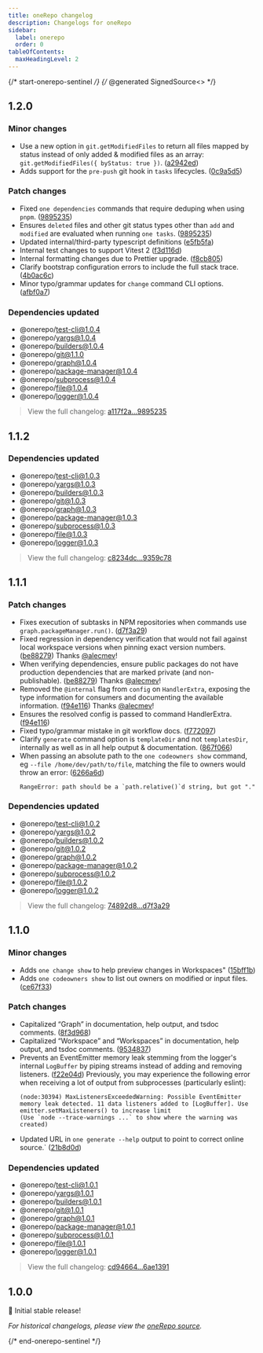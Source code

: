 ```yaml
---
title: oneRepo changelog
description: Changelogs for oneRepo
sidebar:
  label: onerepo
  order: 0
tableOfContents:
  maxHeadingLevel: 2
---
```


{/* start-onerepo-sentinel */}
{/* @generated SignedSource<<ce285a983defa1728276c74680efe102>> */}

## 1.2.0

### Minor changes

- Use a new option in `git.getModifiedFiles` to return all files mapped by status instead of only added & modified files as an array: `git.getModifiedFiles({ byStatus: true })`. ([a2942ed](https://github.com/paularmstrong/onerepo/commit/a2942ede514a65f5d09ff4595ca8bb616a83c5e5))
- Adds support for the `pre-push` git hook in `tasks` lifecycles. ([0c9a5d5](https://github.com/paularmstrong/onerepo/commit/0c9a5d50b02cee2346dca99baca177469563c65c))

### Patch changes

- Fixed `one dependencies` commands that require deduping when using `pnpm`. ([9895235](https://github.com/paularmstrong/onerepo/commit/98952352d3c32adf853657e46e14f12fe1737992))
- Ensures `deleted` files and other git status types other than `add` and `modified` are evaluated when running `one tasks`. ([9895235](https://github.com/paularmstrong/onerepo/commit/98952352d3c32adf853657e46e14f12fe1737992))
- Updated internal/third-party typescript definitions ([e5fb5fa](https://github.com/paularmstrong/onerepo/commit/e5fb5fa0e9fbe6ff18c2d993cb22119a3908df73))
- Internal test changes to support Vitest 2 ([f3d116d](https://github.com/paularmstrong/onerepo/commit/f3d116d4a846c9f21051b01370caec80526ef2c0))
- Internal formatting changes due to Prettier upgrade. ([f8cb805](https://github.com/paularmstrong/onerepo/commit/f8cb80550ceabdce6ff6c13bf22466a59e694b0f))
- Clarify bootstrap configuration errors to include the full stack trace. ([4b0ac6c](https://github.com/paularmstrong/onerepo/commit/4b0ac6cbcabe9988597b0fc055d73b4a7c88b85e))
- Minor typo/grammar updates for `change` command CLI options. ([afbf0a7](https://github.com/paularmstrong/onerepo/commit/afbf0a7980d54960b54a0f27956ce421a9723c92))

### Dependencies updated

- @onerepo/test-cli@1.0.4
- @onerepo/yargs@1.0.4
- @onerepo/builders@1.0.4
- @onerepo/git@1.1.0
- @onerepo/graph@1.0.4
- @onerepo/package-manager@1.0.4
- @onerepo/subprocess@1.0.4
- @onerepo/file@1.0.4
- @onerepo/logger@1.0.4

> View the full changelog: [a117f2a...9895235](https://github.com/paularmstrong/onerepo/compare/a117f2a8326b148de98fcffefc37e6ad46edcb87...98952352d3c32adf853657e46e14f12fe1737992)

## 1.1.2

### Dependencies updated

- @onerepo/test-cli@1.0.3
- @onerepo/yargs@1.0.3
- @onerepo/builders@1.0.3
- @onerepo/git@1.0.3
- @onerepo/graph@1.0.3
- @onerepo/package-manager@1.0.3
- @onerepo/subprocess@1.0.3
- @onerepo/file@1.0.3
- @onerepo/logger@1.0.3

> View the full changelog: [c8234dc...9359c78](https://github.com/paularmstrong/onerepo/compare/c8234dc79f7b7f40ca42167d41a6a6f4126c5286...9359c78e4da54e0402ad6a4bf5890a8a71972c8e)

## 1.1.1

### Patch changes

- Fixes execution of subtasks in NPM repositories when commands use `graph.packageManager.run()`. ([d7f3a29](https://github.com/paularmstrong/onerepo/commit/d7f3a2956c6d8ea4a4346ac2541b67196fdc6011))
- Fixed regression in dependency verification that would not fail against local workspace versions when pinning exact version numbers. ([be88279](https://github.com/paularmstrong/onerepo/commit/be882795966edd469524734de8140be6fc111685))
  Thanks [@alecmev](https://github.com/alecmev)!
- When verifying dependencies, ensure public packages do not have production dependencies that are marked private (and non-publishable). ([be88279](https://github.com/paularmstrong/onerepo/commit/be882795966edd469524734de8140be6fc111685))
  Thanks [@alecmev](https://github.com/alecmev)!
- Removed the `@internal` flag from `config` on `HandlerExtra`, exposing the type information for consumers and documenting the available information. ([f94e116](https://github.com/paularmstrong/onerepo/commit/f94e1165dbfcab2d9826a6202d3f317755b8881e))
  Thanks [@alecmev](https://github.com/alecmev)!
- Ensures the resolved config is passed to command HandlerExtra. ([f94e116](https://github.com/paularmstrong/onerepo/commit/f94e1165dbfcab2d9826a6202d3f317755b8881e))
- Fixed typo/grammar mistake in git workflow docs. ([f772097](https://github.com/paularmstrong/onerepo/commit/f77209731674a8fd0286bd0a8c0cf2eced952ba1))
- Clarify `generate` command option is `templateDir` and not `templatesDir`, internally as well as in all help output & documentation. ([867f066](https://github.com/paularmstrong/onerepo/commit/867f066932b7a133b1ecd8402301a97c8e7de298))
- When passing an absolute path to the `one codeowners show` command, eg `--file /home/dev/path/to/file`, matching the file to owners would throw an error: ([6266a6d](https://github.com/paularmstrong/onerepo/commit/6266a6d68977e34ea1cc26d21b75ab9134c55451))
  ```
  RangeError: path should be a `path.relative()`d string, but got "."
  ```

### Dependencies updated

- @onerepo/test-cli@1.0.2
- @onerepo/yargs@1.0.2
- @onerepo/builders@1.0.2
- @onerepo/git@1.0.2
- @onerepo/graph@1.0.2
- @onerepo/package-manager@1.0.2
- @onerepo/subprocess@1.0.2
- @onerepo/file@1.0.2
- @onerepo/logger@1.0.2

> View the full changelog: [74892d8...d7f3a29](https://github.com/paularmstrong/onerepo/compare/74892d8605917bb0d8a1c3fe113d1b04f2505abb...d7f3a2956c6d8ea4a4346ac2541b67196fdc6011)

## 1.1.0

### Minor changes

- Adds `one change show` to help preview changes in Workspaces" ([15bff1b](https://github.com/paularmstrong/onerepo/commit/15bff1b955e82c137a1a64993738421d3da1fdf9))
- Adds `one codeowners show` to list out owners on modified or input files. ([ce67f33](https://github.com/paularmstrong/onerepo/commit/ce67f3379784461dc185fdc7f4f8608300ef8798))

### Patch changes

- Capitalized “Graph” in documentation, help output, and tsdoc comments. ([8f3d968](https://github.com/paularmstrong/onerepo/commit/8f3d9682c465639c3ecc7c7711dc7b18a349ca9d))
- Capitalized “Workspace” and “Workspaces” in documentation, help output, and tsdoc comments. ([9534837](https://github.com/paularmstrong/onerepo/commit/95348376ff60578ceb9f04047b94fe912f0f42c1))
- Prevents an EventEmitter memory leak stemming from the logger's internal `LogBuffer` by piping streams instead of adding and removing listeners. ([f22e04d](https://github.com/paularmstrong/onerepo/commit/f22e04d4e589f4efe660fd8cf940ebf026b39542))
  Previously, you may experience the following error when receiving a lot of output from subprocesses (particularly eslint):
  ```
  (node:30394) MaxListenersExceededWarning: Possible EventEmitter memory leak detected. 11 data listeners added to [LogBuffer]. Use emitter.setMaxListeners() to increase limit
  (Use `node --trace-warnings ...` to show where the warning was created)
  ```
- Updated URL in `one generate --help` output to point to correct online source.` ([21b8d0d](https://github.com/paularmstrong/onerepo/commit/21b8d0d8f9fd462e20c84c9a688762b75bcd8c06))

### Dependencies updated

- @onerepo/test-cli@1.0.1
- @onerepo/yargs@1.0.1
- @onerepo/builders@1.0.1
- @onerepo/git@1.0.1
- @onerepo/graph@1.0.1
- @onerepo/package-manager@1.0.1
- @onerepo/subprocess@1.0.1
- @onerepo/file@1.0.1
- @onerepo/logger@1.0.1

> View the full changelog: [cd94664...6ae1391](https://github.com/paularmstrong/onerepo/compare/cd9466419b207f690e55f87d0e4632eebdc0ca6a...6ae13912ef4b9bedab788be13fa167a709b26bba)

## 1.0.0

🎉 Initial stable release!

_For historical changelogs, please view the [oneRepo source](https://github.com/paularmstrong/onerepo/tree/main/modules/onerepo)._

{/* end-onerepo-sentinel */}
